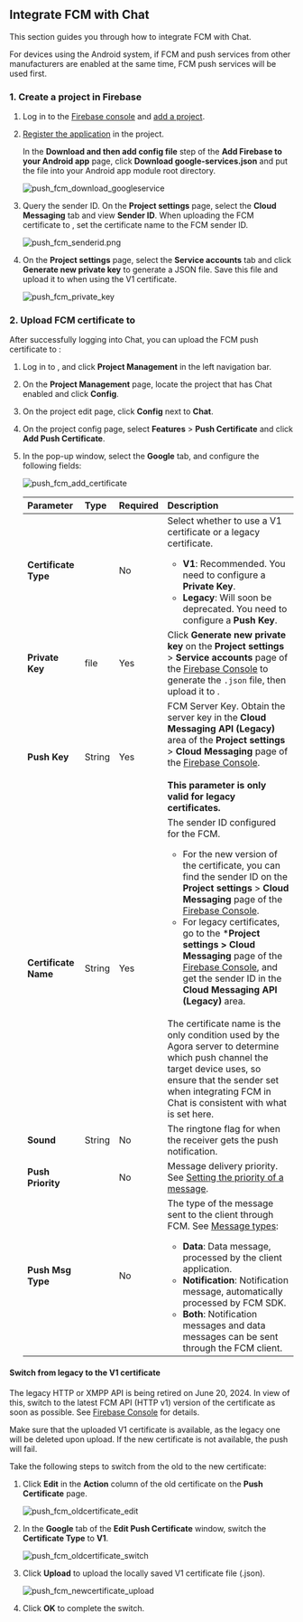 <PlatformWrapper platform="android">

## Integrate FCM with Chat

This section guides you through how to integrate FCM with Chat.

<Admonition type="info" title="Note">For devices using the Android system, if FCM and push services from other manufacturers are enabled at the same time, FCM push services will be used first.</Admonition>

### 1. Create a project in Firebase

1. Log in to the [Firebase console](https://console.firebase.google.com/) and [add a project](https://firebase.google.com/docs/android/setup/#create-firebase-project).

1. [Register the application](https://firebase.google.com/docs/android/setup/#register-app) in the project.

    In the **Download and then add config file** step of the **Add Firebase to your Android app** page, click **Download google-services.json** and put the file into your Android app module root directory.

    ![push_fcm_download_googleservice](/images/chat/push_fcm_download_googleservice.png)

1. Query the sender ID. On the **Project settings** page, select the **Cloud Messaging** tab and view **Sender ID**. When uploading the FCM certificate to <Vg k="CONSOLE" />, set the certificate name to the FCM sender ID.

    ![push_fcm_senderid.png](/images/chat/push_fcm_senderid.png)

1. On the **Project settings** page, select the **Service accounts** tab and click **Generate new private key** to generate a JSON file. Save this file and upload it to <Vg k="CONSOLE" /> when using the V1 certificate.

    ![push_fcm_private_key](/images/chat/push_fcm_private_key.png)

### 2. Upload FCM certificate to <Vg k="CONSOLE" />

After successfully logging into Chat, you can upload the FCM push certificate to <Vg k="CONSOLE" />:

1. Log in to <Link to="{{Global.AGORA_CONSOLE_URL}}"><Vg k="CONSOLE" /></Link>, and click **Project Management** in the left navigation bar.

2. On the **Project Management** page, locate the project that has Chat enabled and click **Config**.

3. On the project edit page, click **Config** next to **Chat**.

4. On the project config page, select **Features** > **Push Certificate** and click **Add Push Certificate**.

5. In the pop-up window, select the **Google** tab, and configure the following fields:

    ![push_fcm_add_certificate](/images/chat/push_fcm_add_certificate.png)

    | Parameter  | Type   | Required | Description              |
    | :--------- | :----- | :------- | :----------------------- |
    | **Certificate Type** | | No | Select whether to use a V1 certificate or a legacy certificate. <ul><li>**V1**: Recommended. You need to configure a **Private Key**. </li><li>**Legacy**: Will soon be deprecated. You need to configure a **Push Key**.</li></ul>|
    | **Private Key** | file | Yes | Click **Generate new private key** on the **Project settings** > **Service accounts** page of the [Firebase Console](https://console.firebase.google.com) to generate the `.json` file, then upload it to <Vg k="CONSOLE" />. |
    | **Push Key** | String | Yes | FCM Server Key. Obtain the server key in the **Cloud Messaging API (Legacy)** area of the **Project settings** > **Cloud Messaging** page of the [Firebase Console](https://console.firebase.google.com). <br/> <br/> **This parameter is only valid for legacy certificates.**|
    | **Certificate Name** | String | Yes | The sender ID configured for the FCM. <ul><li>For the new version of the certificate, you can find the sender ID on the **Project settings** > **Cloud Messaging** page of the [Firebase Console](https://console.firebase.google.com). </li><li>For legacy certificates, go to the ***Project settings > Cloud Messaging** page of the [Firebase Console](https://console.firebase.google.com), and get the sender ID in the **Cloud  Messaging API (Legacy)** area. </li></ul><br/> The certificate name is the only condition used by the Agora server to determine which push channel the target device uses, so ensure that the sender set when integrating FCM in Chat is consistent with what is set here. |
    | **Sound** | String | No | The ringtone flag for when the receiver gets the push notification. |
    | **Push Priority** | | No| Message delivery priority. See [Setting the priority of a message](https://firebase.google.cn/docs/cloud-messaging/concept-options#setting-the-priority-of-a-message). |
    | **Push Msg Type** | | No| The type of the message sent to the client through FCM. See [Message types](https://firebase.google.com/docs/cloud-messaging/concept-options#notifications_and_data_messages): <ul><li>**Data**: Data message, processed by the client application. </li><li>**Notification**: Notification message, automatically processed by FCM SDK. </li><li>**Both**: Notification messages and data messages can be sent through the FCM client. </li></ul>|

#### Switch from legacy to the V1 certificate

The legacy HTTP or XMPP API is being retired on June 20, 2024. In view of this, switch to the latest FCM API (HTTP v1) version of the certificate as soon as possible. See [Firebase Console](https://console.firebase.google.com) for details.

Make sure that the uploaded V1 certificate is available, as the legacy one will be deleted upon upload. If the new certificate is not available, the push will fail.

Take the following steps to switch from the old to the new certificate:

1. Click **Edit** in the **Action** column of the old certificate on the **Push Certificate** page.

    ![push_fcm_oldcertificate_edit](/images/chat/push_fcm_oldcertificate_edit.png)

1. In the **Google** tab of the **Edit Push Certificate** window, switch the **Certificate Type** to **V1**.

    ![push_fcm_oldcertificate_switch](/images/chat/push_fcm_oldcertificate_switch.png)

1. Click **Upload** to upload the locally saved V1 certificate file (.json).

    ![push_fcm_newcertificate_upload](/images/chat/push_fcm_newcertificate_upload.png)

1. Click **OK** to complete the switch.



</PlatformWrapper>